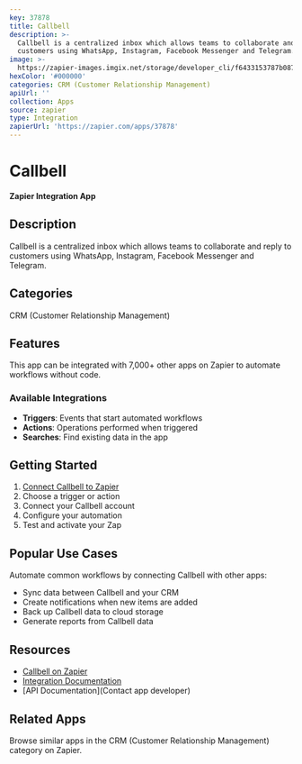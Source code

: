 ```yaml
---
key: 37878
title: Callbell
description: >-
  Callbell is a centralized inbox which allows teams to collaborate and reply to
  customers using WhatsApp, Instagram, Facebook Messenger and Telegram.
image: >-
  https://zapier-images.imgix.net/storage/developer_cli/f6433153787b08747a3208ae3e413ec3.png?auto=format%2Ccompress&ixlib=python-3.0.0&q=50
hexColor: '#000000'
categories: CRM (Customer Relationship Management)
apiUrl: ''
collection: Apps
source: zapier
type: Integration
zapierUrl: 'https://zapier.com/apps/37878'
---
```

# Callbell

**Zapier Integration App**

## Description

Callbell is a centralized inbox which allows teams to collaborate and reply to customers using WhatsApp, Instagram, Facebook Messenger and Telegram.

## Categories

CRM (Customer Relationship Management)

## Features

This app can be integrated with 7,000+ other apps on Zapier to automate workflows without code.

### Available Integrations

- **Triggers**: Events that start automated workflows
- **Actions**: Operations performed when triggered
- **Searches**: Find existing data in the app

## Getting Started

1. [Connect Callbell to Zapier](https://zapier.com/apps/37878)
2. Choose a trigger or action
3. Connect your Callbell account
4. Configure your automation
5. Test and activate your Zap

## Popular Use Cases

Automate common workflows by connecting Callbell with other apps:

- Sync data between Callbell and your CRM
- Create notifications when new items are added
- Back up Callbell data to cloud storage
- Generate reports from Callbell data

## Resources

- [Callbell on Zapier](https://zapier.com/apps/37878)
- [Integration Documentation](https://zapier.com/apps/37878/integrations)
- [API Documentation](Contact app developer)

## Related Apps

Browse similar apps in the CRM (Customer Relationship Management) category on Zapier.
